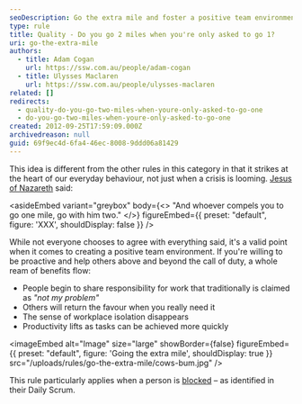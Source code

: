```yaml
---
seoDescription: Go the extra mile and foster a positive team environment by taking initiative and helping others beyond expectations.
type: rule
title: Quality - Do you go 2 miles when you're only asked to go 1?
uri: go-the-extra-mile
authors:
  - title: Adam Cogan
    url: https://ssw.com.au/people/adam-cogan
  - title: Ulysses Maclaren
    url: https://ssw.com.au/people/ulysses-maclaren
related: []
redirects:
  - quality-do-you-go-two-miles-when-youre-only-asked-to-go-one
  - do-you-go-two-miles-when-youre-only-asked-to-go-one
created: 2012-09-25T17:59:09.000Z
archivedreason: null
guid: 69f9ec4d-6fa4-46ec-8008-9ddd06a81429
---
```


This idea is different from the other rules in this category in that it strikes at the heart of our everyday behaviour, not just when a crisis is looming. [Jesus of Nazareth](http://www.biblegateway.com/passage/?search=matt%205:41&version=NKJV%3b) said:

<asideEmbed
  variant="greybox"
  body={<>
    "And whoever compels you to go one mile, go with him two."
  </>}
  figureEmbed={{
    preset: "default",
    figure: 'XXX',
    shouldDisplay: false
  }}
/>

While not everyone chooses to agree with everything said, it's a valid point when it comes to creating a positive team environment. If you're willing to be proactive and help others above and beyond the call of duty, a whole ream of benefits flow:
* People begin to share responsibility for work that traditionally is claimed as _"not my problem"_
* Others will return the favour when you really need it
* The sense of workplace isolation disappears
* Productivity lifts as tasks can be achieved more quickly


<imageEmbed
  alt="Image"
  size="large"
  showBorder={false}
  figureEmbed={{
    preset: "default",
    figure: 'Going the extra mile',
    shouldDisplay: true
  }}
  src="/uploads/rules/go-the-extra-mile/cows-bum.jpg"
/>

This rule particularly applies when a person is [blocked](/ask-for-help) – as identified in their Daily Scrum.